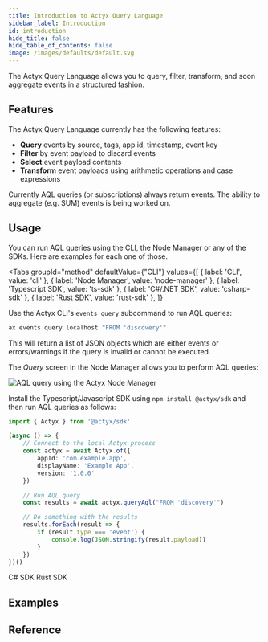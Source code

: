 ```yaml
---
title: Introduction to Actyx Query Language
sidebar_label: Introduction
id: introduction
hide_title: false
hide_table_of_contents: false
image: /images/defaults/default.svg
---
```


The Actyx Query Language allows you to query, filter, transform, and soon aggregate events in a structured fashion.

## Features

The Actyx Query Language currently has the following features:

- **Query** events by source, tags, app id, timestamp, event key
- **Filter** by event payload to discard events
- **Select** event payload contents
- **Transform** event payloads using arithmetic operations and case expressions

Currently AQL queries (or subscriptions) always return events. The ability to aggregate (e.g. SUM) events is being worked on.

## Usage


You can run AQL queries using the CLI, the Node Manager or any of the SDKs.
Here are examples for each one of those.

<Tabs
  groupId="method"
  defaultValue={"CLI"}
  values={[
    { label: 'CLI', value: 'cli' },
    { label: 'Node Manager', value: 'node-manager' },
    { label: 'Typescript SDK', value: 'ts-sdk' },
    { label: 'C#/.NET SDK', value: 'csharp-sdk' },
    { label: 'Rust SDK', value: 'rust-sdk' },
  ]}
>

<TabItem value="cli">

Use the Actyx CLI's `events query` subcommand to run AQL queries:

```bash
ax events query localhost "FROM 'discovery'"
```

This will return a list of JSON objects which are either events or errors/warnings if the query is invalid or cannot be executed.

</TabItem>

<TabItem value="node-manager">

The _Query_ screen in the Node Manager allows you to perform AQL queries:

![AQL query using the Actyx Node Manager](/images/how-to/structured-queries/structured-queries-node-manager.png)

</TabItem>

<TabItem value="ts-sdk">

Install the Typescript/Javascript SDK using `npm install @actyx/sdk` and then run AQL queries as follows:

```ts
import { Actyx } from '@actyx/sdk'

(async () => {
    // Connect to the local Actyx process
    const actyx = await Actyx.of({
        appId: 'com.example.app',
        displayName: 'Example App',
        version: '1.0.0'
    })

    // Run AQL query
    const results = await actyx.queryAql("FROM 'discovery'")

    // Do something with the results
    results.forEach(result => {
        if (result.type === 'event') {
            console.log(JSON.stringify(result.payload))
        }
    })
})()
```
</TabItem>

<TabItem value="csharp-sdk">
C# SDK
</TabItem>

<TabItem value="rust-sdk">
Rust SDK
</TabItem>

</Tabs>

## Examples

## Reference


